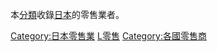 {{Catnav|頁面分類|...|日本|日本經濟|日本公司}}
{{Catnav|頁面分類|...|零售商|各國零售商}}

本[[Wikipedia:頁面分類|分類]]收錄[[日本|日本]]的零售業者。
{{Commonscat|Retail companies of Japan}}

[[Category:日本零售業|Category:日本零售業]]
[[Category:各行業日本公司|L零售]]
[[Category:各國零售商|Category:各國零售商]]
